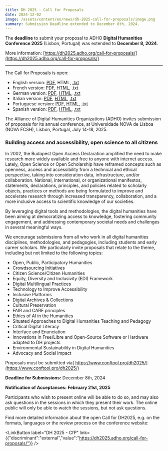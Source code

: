 ```yaml
---
title: DH 2025 - Call for Proposals
date: 2024-12-02
image: /assets/content/en/news/dh-2025-call-for-proposals/image.png
summary: Submission Deadline extended to December 8th, 2024.
---
```

The **deadline** to submit your proposal to ADHO **Digital Humanities Conference 2025** (Lisbon, Portugal) was extended to **December 8, 2024**.

More information: [https://dh2025.adho.org/call-for-proposals/](https://dh2025.adho.org/call-for-proposals/)

---

The Call for Proposals is open:

* English version: [PDF](https://dh2025.adho.org/wp-content/uploads/2024/11/CfP_DH2025_EN.pdf), HTML, [.txt](https://dh2025.adho.org/wp-content/uploads/2024/11/CfP_DH2025_EN.txt)
* French version: [PDF](https://dh2025.adho.org/wp-content/uploads/2024/11/CfP_DH2025_FR.pdf), [HTML](https://dh2025.adho.org/appel-a-propositions/), [.txt](https://dh2025.adho.org/wp-content/uploads/2024/11/CfP_DH2025_FR.txt)
* German version: [PDF](https://dh2025.adho.org/wp-content/uploads/2024/11/CfP_DH-2025_DE.pdf), [HTML](https://dh2025.adho.org/einreichung-von-beitragen/), [.txt](https://dh2025.adho.org/wp-content/uploads/2024/11/CfP_DH-2025_DE.txt)
* Italian version: [PDF](https://dh2025.adho.org/wp-content/uploads/2024/11/CfP_DH-2025_IT.pdf), [HTML](https://dh2025.adho.org/proposte-di-contributi/), [.txt](https://dh2025.adho.org/wp-content/uploads/2024/11/CfP_DH2025_IT.txt)
* Portuguese version: [PDF](https://dh2025.adho.org/wp-content/uploads/2024/11/CfP_DH2025_PT.pdf), [HTML](https://dh2025.adho.org/chamada-de-trabalhos/), [.txt](https://dh2025.adho.org/wp-content/uploads/2024/11/CfP_DH2025_PT.txt)
* Spanish version: [PDF](https://dh2025.adho.org/wp-content/uploads/2024/11/CfP_DH-2025_ES.pdf), [HTML](https://dh2025.adho.org/convocatoria-de-propuestas/), [.txt](https://dh2025.adho.org/wp-content/uploads/2024/11/CfP_DH-2025_ES.txt)

The Alliance of Digital Humanities Organizations (ADHO) invites submission of proposals for its annual conference, at Universidade NOVA de Lisboa (NOVA FCSH), Lisbon, Portugal, July 14-18, 2025.

### **Building access and accessibility, open science to all citizens**

In 2002, the Budapest Open Access Declaration amplified the need to make research more widely available and free to anyone with internet access. Lately, Open Science or Open Scholarship have reframed concepts such as openness, access and accessibility from a technical and ethical perspective, taking into consideration data, infrastructure, and/or collaboration. National, international, or organizational manifestos, statements, declarations, principles, and policies related to scholarly objects, practices or methods are being formulated to improve and accelerate research through increased transparency, collaboration, and a more inclusive access to scientific knowledge of our societies.

By leveraging digital tools and methodologies, the digital humanities have been aiming at democratizing access to knowledge, fostering community engagement, and addressing contemporary societal needs and challenges in several meaningful ways.

We encourage submissions from all who work in all digital humanities disciplines, methodologies, and pedagogies, including students and early career scholars. We particularly invite proposals that relate to the theme, including but not limited to the following topics:

* Open, Public, Participatory Humanities
* Crowdsourcing Initiatives
* Citizen Science/Citizen Humanities
* Equity, Diversity and Inclusivity (EDI) Framework
* Digital Multilingual Practices
* Technology to Improve Accessibility
* Inclusive Platforms
* Digital Archives & Collections  
* Cultural Preservation
* FAIR and CARE principles
* Ethics of AI in the Humanities
* Situated Approaches to Digital Humanities Teaching and Pedagogy
* Critical Digital Literacy
* Interface and Enunciation
* Innovations in Free/Libre and Open-Source Software or Hardware adapted to DH projects
* Environmental Sustainability in Digital Humanities
* Advocacy and Social Impact

Proposals must be submitted via[ https://www.conftool.pro/dh2025/](https://www.conftool.pro/dh2025/)

**Deadline for Submissions:** December 8th, 2024

**Notification of Acceptances:** **February 21st, 2025**

Participants who wish to present online will be able to do so, and may also ask questions in the sessions in which they present their work. The online public will only be able to watch the sessions, but not ask questions.

Find more detailed information about the open Call for DH2025, e.g. on the formats, languages or the review process on the conference website:

<LinkButton label="DH 2025 - CfP" link={{"discriminant":"external","value":"https://dh2025.adho.org/call-for-proposals/"}} />
